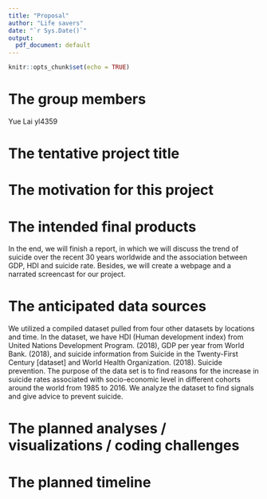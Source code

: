```yaml
---
title: "Proposal"
author: "Life savers"
date: "`r Sys.Date()`"
output:
  pdf_document: default
---
```


```r
knitr::opts_chunk$set(echo = TRUE)
```

# The group members

Yue Lai  yl4359

# The tentative project title

# The motivation for this project

# The intended final products

In the end, we will finish a report, in which we will discuss the trend of suicide over the recent 30 years worldwide and the association between GDP, HDI and suicide rate. Besides, we will create a webpage and a narrated screencast for our project. 

# The anticipated data sources

We utilized a compiled dataset pulled from four other datasets by locations and time. In the dataset, we have HDI (Human development index) from United Nations Development Program. (2018), GDP per year from World Bank. (2018), and suicide information from Suicide in the Twenty-First Century [dataset] and World Health Organization. (2018). Suicide prevention. The purpose of the data set is to find reasons for the increase in suicide rates associated with socio-economic level in different cohorts around the world from 1985 to 2016. We analyze the dataset to find signals and give advice to prevent suicide.

# The planned analyses / visualizations / coding challenges

# The planned timeline
